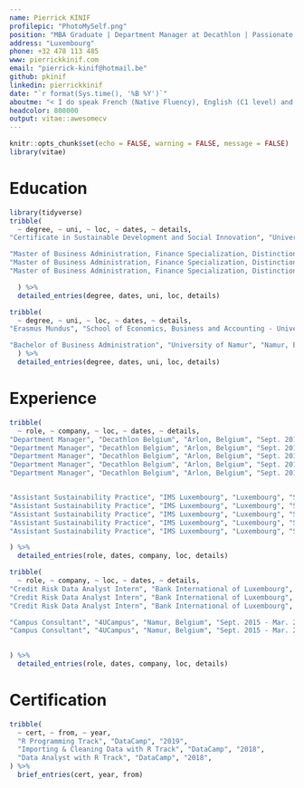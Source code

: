 ```yaml
---
name: Pierrick KINIF
profilepic: "PhotoMySelf.png"
position: "MBA Graduate | Department Manager at Decathlon | Passionate about Data Science"
address: "Luxembourg"
phone: +32 478 113 485
www: pierrickkinif.com
email: "pierrick-kinif@hotmail.be"
github: pkinif
linkedin: pierrickkinif
date: "`r format(Sys.time(), '%B %Y')`"
aboutme: "< I do speak French (Native Fluency), English (C1 level) and Dutch (B1 Level) >"
headcolor: 808000
output: vitae::awesomecv
---
```


```r
knitr::opts_chunk$set(echo = FALSE, warning = FALSE, message = FALSE)
library(vitae)
```

# Education
```r
library(tidyverse)
tribble(
  ~ degree, ~ uni, ~ loc, ~ dates, ~ details,
"Certificate in Sustainable Development and Social Innovation", "University of Luxembourg", "Luxembourg", "Sep. 2017 - Present", "Participated in the first national initiative to gather all Luxembourgish stakeholders involved in plastic waste management",

"Master of Business Administration, Finance Specialization, Distinction", "University of Namur", "Namur, Belgium","Sep. 2015 - Jun. 2018", "Thesis: Towards Green Companies - A Panel Data Study of The Environmental and Financial Performance Nexus",
"Master of Business Administration, Finance Specialization, Distinction", "University of Namur", "Namur, Belgium", "Sep. 2015 - Jun. 2018", "Writing of my thesis in R/RMarkdown/Latex to make it transparent and reproducible for the reader. All resources are available on my GitHub account and can be gladly shared upon request",
"Master of Business Administration, Finance Specialization, Distinction", "University of Namur", "Namur, Belgium","Sep. 2015 - Jun. 2018", "Using OxMétrics - Risk analysis of GlaxoSmithKline plc (GSK.L) via the Value At Risk",

  ) %>% 
  detailed_entries(degree, dates, uni, loc, details)

tribble(
  ~ degree, ~ uni, ~ loc, ~ dates, ~ details,
"Erasmus Mundus", "School of Economics, Business and Accounting - University of São Paulo", "São Paulo, Brazil", "Jul. 2016, Jan.2017","Using Stata - Writing of a scientific paper aiming at studying how eco-innovation affects financial performances of companies listed in the CAC40",

"Bachelor of Business Administration", "University of Namur", "Namur, Belgium", "Sep. 2012 - Jun. 2015", "Using SPSS - Realization of a market study measuring the level of satisfaction of patients suffering from chronic illnesses",
  ) %>% 
  detailed_entries(degree, dates, uni, loc, details)
```

# Experience
```r
tribble(
  ~ role, ~ company, ~ loc, ~ dates, ~ details,
"Department Manager", "Decathlon Belgium", "Arlon, Belgium", "Sept. 2018 - Present", "Leading a team of 10-15 individuals who are fanatically devoted to sharing their sport passion",
"Department Manager", "Decathlon Belgium", "Arlon, Belgium", "Sept. 2018 - Present", "Strategies implementation to increase sales growth (+ 8%) and customer satisfaction",
"Department Manager", "Decathlon Belgium", "Arlon, Belgium", "Sept. 2018 - Present", "Support, challenge and build both commercial and human skills of the team",
"Department Manager", "Decathlon Belgium", "Arlon, Belgium", "Sept. 2018 - Present", "Ensure and improve customer satisfaction",
"Department Manager", "Decathlon Belgium", "Arlon, Belgium", "Sept. 2018 - Present", "Inventory management and optimization",


"Assistant Sustainability Practice", "IMS Luxembourg", "Luxembourg", "Sept. 2017 - Mar.2018","Results analysis of a CSR survey for presentation during the Luxembourg Sustainability Forum (i.e. LSF) 2017 and later publication",
"Assistant Sustainability Practice", "IMS Luxembourg", "Luxembourg", "Sept. 2017 - Mar.2018","Help for the organization of the LSF2017 + media follow-up",
"Assistant Sustainability Practice", "IMS Luxembourg", "Luxembourg", "Sept. 2017 - Mar.2018", "Organization of a workshop in the context of the Food pillar of the 'Third Industrial Revolution'",
"Assistant Sustainability Practice", "IMS Luxembourg", "Luxembourg", "Sept. 2017 - Mar.2018", "Measurement of the company’s carbon footprint",
"Assistant Sustainability Practice", "IMS Luxembourg", "Luxembourg", "Sept. 2017 - Mar.2018", "Research and writing assistance for the publication of the magazine 'Sustainability MAG'",

) %>% 
  detailed_entries(role, dates, company, loc, details)

tribble(
  ~ role, ~ company, ~ loc, ~ dates, ~ details,
"Credit Risk Data Analyst Intern", "Bank International of Luxembourg", "Luxembourg", "Jan. 2017 - Jun. 2017", "Using SQL for validating and ensuring consistency of the credit risk databases", 
"Credit Risk Data Analyst Intern", "Bank International of Luxembourg", "Luxembourg", "Jan. 2017 - Jun. 2017", "Development of a VBA application to automatize the data validation process", 
"Credit Risk Data Analyst Intern", "Bank International of Luxembourg", "Luxembourg", "Jan. 2017 - Jun. 2017", "Review risk exposure calculations and forecasts for Basel requirements", 

"Campus Consultant", "4UCampus", "Namur, Belgium", "Sept. 2015 - Mar. 2016", "Sales of subscriptions of press titles to students and academic staff", 
"Campus Consultant", "4UCampus", "Namur, Belgium", "Sept. 2015 - Mar. 2016", "Promote the company’s products and expand the client base", 
 

) %>% 
  detailed_entries(role, dates, company, loc, details)
```

# Certification

```r
tribble(
  ~ cert, ~ from, ~ year,
  "R Programming Track", "DataCamp", "2019",
  "Importing & Cleaning Data with R Track", "DataCamp", "2018",
  "Data Analyst with R Track", "DataCamp", "2018",
) %>%
  brief_entries(cert, year, from)
```

<!--
# Languages
```r
tribble(
  ~ cert,~ year,
  "C2 Level", "French", 
  "C1 Level", "English",
  "B1 Level", "Dutch",
) %>%
  brief_entries(cert, year)
```
-->